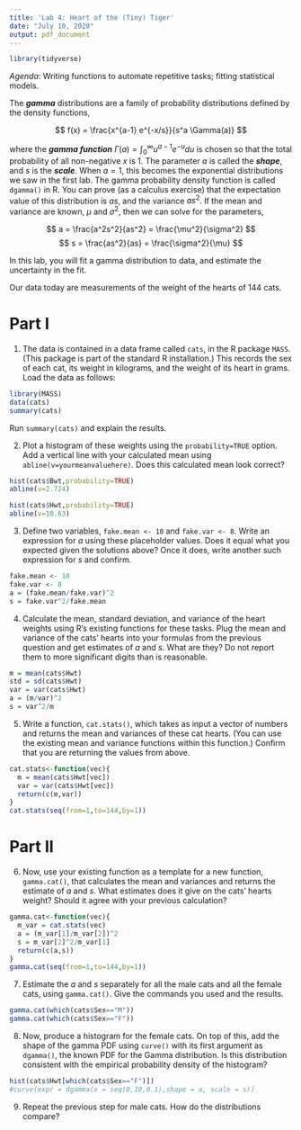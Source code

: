 ```yaml
---
title: 'Lab 4: Heart of the (Tiny) Tiger'
date: "July 10, 2020"
output: pdf_document
---
```

```r
library(tidyverse)
```

_Agenda_: Writing functions to automate repetitive tasks; fitting statistical models.

The ***gamma*** distributions are a family of probability distributions defined by the density functions,

$$ f(x) = \frac{x^{a-1} e^{-x/s}}{s^a \Gamma(a)} $$

where the ***gamma function*** $\Gamma(a) = \int_{0}^{\infty}{u^{a-1} e^{-u} du}$ is chosen so that the total probability of all non-negative $x$ is 1. The parameter $a$ is called the ***shape***, and $s$ is the ***scale***.  When $a=1$, this becomes the exponential distributions we saw in the first lab.  The gamma probability density function is called `dgamma()` in R.  You can prove (as a calculus exercise) that the expectation value of this distribution is $as$, and the variance $as^2$.  If the mean and variance are known, $\mu$ and $\sigma^2$, then we can solve for the parameters,

$$ a = \frac{a^2s^2}{as^2} = \frac{\mu^2}{\sigma^2} $$
$$ s = \frac{as^2}{as} = \frac{\sigma^2}{\mu} $$

In this lab, you will fit a gamma distribution to data, and estimate the
uncertainty in the fit.

Our data today are measurements of the weight of the hearts of 144 cats.

Part I
==========

1. The data is contained in a data frame called `cats`, in the R package `MASS`.  (This package is part of the standard R installation.)  This records the sex of each cat, its weight in kilograms, and the weight of its heart in grams.  Load the data as follows:

```r
library(MASS)
data(cats)
summary(cats)
```

Run `summary(cats)` and explain the results.

2. Plot a histogram of these weights using the `probability=TRUE` option. Add a vertical line with your calculated mean using `abline(v=yourmeanvaluehere)`. Does this calculated mean look correct?
```r
hist(cats$Bwt,probability=TRUE)
abline(v=2.724)

hist(cats$Hwt,probability=TRUE)
abline(v=10.63)
```


3. Define two variables, `fake.mean <- 10` and `fake.var <- 8`. Write an expression for $a$ using these placeholder values. Does it equal what you expected given the solutions above? Once it does, write another such expression for $s$ and confirm.
```r
fake.mean <- 10
fake.var <- 8
a = (fake.mean/fake.var)^2
s = fake.var^2/fake.mean
```

4. Calculate the mean, standard deviation, and variance of the heart weights using R's existing functions for these tasks. Plug the mean and variance of the cats' hearts into your formulas from the previous question and get estimates of $a$ and $s$.  What are they?  Do not report them to more significant digits than is reasonable.
```r
m = mean(cats$Hwt)
std = sd(cats$Hwt)
var = var(cats$Hwt)
a = (m/var)^2
s = var^2/m
```


5. Write a function, `cat.stats()`, which takes as input a vector of numbers and returns the mean and variances of these cat hearts. (You can use the existing mean and variance functions within this function.) Confirm that you are returning the values from above.
```r
cat.stats<-function(vec){
  m = mean(cats$Hwt[vec])
  var = var(cats$Hwt[vec])
  return(c(m,var))
}
cat.stats(seq(from=1,to=144,by=1))
```


Part II
=======

6. Now, use your existing function as a template for a new function, `gamma.cat()`, that calculates the mean and variances and returns the estimate of $a$ and $s$. What estimates does it give on the cats' hearts weight? Should it agree with your previous calculation?
```r
gamma.cat<-function(vec){
  m_var = cat.stats(vec)
  a = (m_var[1]/m_var[2])^2
  s = m_var[2]^2/m_var[1]
  return(c(a,s))
}
gamma.cat(seq(from=1,to=144,by=1))
```


7. Estimate the $a$ and $s$ separately for all the male cats and all the female cats, using `gamma.cat()`. Give the commands you used and the results.
```r
gamma.cat(which(cats$Sex=="M"))
gamma.cat(which(cats$Sex=="F"))
```

8. Now, produce a histogram for the female cats. On top of this, add the shape of the gamma PDF using `curve()` with its first argument as `dgamma()`, the known PDF for the Gamma distribution. Is this distribution consistent with the empirical probability density of the histogram?
```r
hist(cats$Hwt[which(cats$Sex=="F")])
#curve(expr = dgamma(x = seq(0,10,0.1),shape = a, scale = s))
```


9. Repeat the previous step for male cats. How do the distributions compare?


